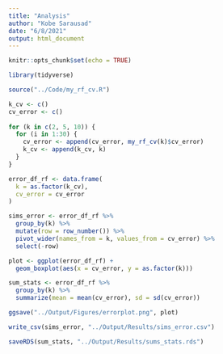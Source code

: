 ```yaml
---
title: "Analysis"
author: "Kobe Sarausad"
date: "6/8/2021"
output: html_document
---
```


```r
knitr::opts_chunk$set(echo = TRUE)

library(tidyverse)

source("../Code/my_rf_cv.R")

```

```r
k_cv <- c()
cv_error <- c()
  
for (k in c(2, 5, 10)) {
  for (i in 1:30) {
    cv_error <- append(cv_error, my_rf_cv(k)$cv_error)
    k_cv <- append(k_cv, k)
  }
}

error_df_rf <- data.frame(
  k = as.factor(k_cv),
  cv_error = cv_error
)

```

```r
sims_error <- error_df_rf %>% 
  group_by(k) %>% 
  mutate(row = row_number()) %>% 
  pivot_wider(names_from = k, values_from = cv_error) %>% 
  select(-row)

plot <- ggplot(error_df_rf) +
  geom_boxplot(aes(x = cv_error, y = as.factor(k)))

sum_stats <- error_df_rf %>% 
  group_by(k) %>% 
  summarize(mean = mean(cv_error), sd = sd(cv_error)) 
```

```r
ggsave("../Output/Figures/errorplot.png", plot)

write_csv(sims_error, "../Output/Results/sims_error.csv")

saveRDS(sum_stats, "../Output/Results/sums_stats.rds")
```
